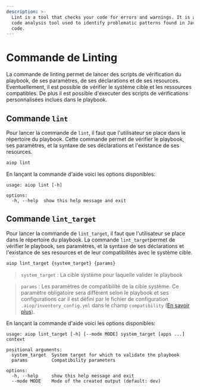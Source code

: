 ```yaml
---
description: >-
  Lint is a tool that checks your code for errors and warnings. It is a static
  code analysis tool used to identify problematic patterns found in JavaScript
  code.
---
```


# Commande de Linting

La commande de linting permet de lancer des scripts de vérification du playbook, de ses paramètres, de ses déclarations et de ses resources. Eventuellement, il est possible de vérifier le système cible et les ressources compatibles. De plus il est possible d'executer des scripts de vérifications personnalisées inclues dans le playbook.

## Commande `lint`

Pour lancer la commande de `lint`, il faut que l'utilisateur se place dans le répertoire du playbook.
Cette commande permet de vérifier le playbook, ses paramètres, et la syntaxe de ses déclarations et l'existance de ses resources.

```bash
aiop lint
```

En lançant la commande d'aide voici les options disponibles:

```ansi
usage: aiop lint [-h]

options:
  -h, --help  show this help message and exit
```

## Commande `lint_target`

Pour lancer la commande de `lint_target`, il faut que l'utilisateur se place dans le répertoire du playbook.
La commande `lint_target`permet de vérifier le playbook, ses paramètres, et la syntaxe de ses déclarations et l'existance de ses resources et de leur compatibilités avec le système cible.

```bash
aiop lint_target {system_target} {params}
```
> `system_target` : La cible système pour laquelle valider le playbook

> `params` : Les paramètres de compatibilité de la cible système. Ce paramètre obligatoire sera différent selon le playbook et ses configurations car il est défini par le fichier de configuration `.aiop/inventory_config.yml` dans le champ `compatibility` ([En savoir plus](/docs/configurations/inventory)).

En lançant la commande d'aide voici les options disponibles:

```ansi
usage: aiop lint_target [-h] [--mode MODE] system_target [apps ...] context

positional arguments:
  system_target  System target for which to validate the playbook
  params         Compatibility parameters

options:
  -h, --help     show this help message and exit
  --mode MODE    Mode of the created output (default: dev)
```



